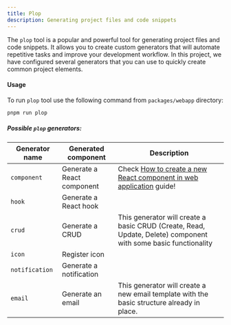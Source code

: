 ```yaml
---
title: Plop
description: Generating project files and code snippets
---
```


The `plop` tool is a popular and powerful tool for generating project files and code snippets. It allows you to create
custom generators that will automate repetitive tasks and improve your development workflow. In this project, we have
configured several generators that you can use to quickly create common project elements.

#### Usage

To run `plop` tool use the following command from `packages/webapp` directory:

```bash
pnpm run plop
```

##### Possible `plop` generators:

| Generator name | Generated component        | Description                                                                                                                        |
|----------------|----------------------------|------------------------------------------------------------------------------------------------------------------------------------|
| `component`    | Generate a React component | Check [How to create a new React component in web application](../../working/guides/web-app/create-react-component) guide! |
| `hook`         | Generate a React hook      |                                                                                                                                    |
| `crud`         | Generate a CRUD            | This generator will create a basic CRUD (Create, Read, Update, Delete) component with some basic functionality                     |
| `icon`         | Register icon              |                                                                                                                                    |
| `notification` | Generate a notification    |                                                                                                                                    |
| `email`        | Generate an email          | This generator will create a new email template with the basic structure already in place.                                         |

